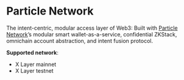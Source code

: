 # Particle Network

The intent-centric, modular access layer of Web3: Built with [Particle Network](https://particle.network/ "Particle network")’s modular smart wallet-as-a-service, confidential ZKStack, omnichain account abstraction, and intent fusion protocol.

**Supported network**: 
- X Layer mainnet
- X Layer testnet